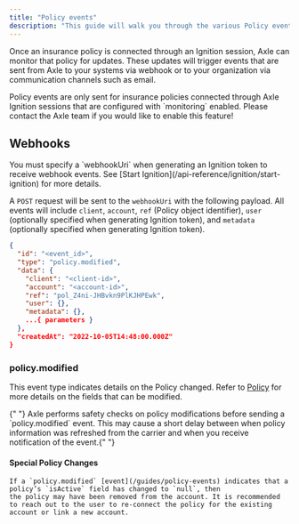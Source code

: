 ```yaml
---
title: "Policy events"
description: "This guide will walk you through the various Policy events that may occur when monitoring an insurance policy."
---
```


Once an insurance policy is connected through an Ignition session, Axle can monitor that policy for updates. These updates will trigger events that are sent from Axle to your systems via webhook or to your organization via communication channels such as email.

<Info>
  Policy events are only sent for insurance policies connected through Axle
  Ignition sessions that are configured with `monitoring` enabled. Please
  contact the Axle team if you would like to enable this feature!
</Info>

## Webhooks

<Tip>
  You must specify a `webhookUri` when generating an Ignition token to receive
  webhook events. See [Start Ignition](/api-reference/ignition/start-ignition)
  for more details.
  <Snippet file="custom-webhooks.mdx" />
</Tip>

A `POST` request will be sent to the `webhookUri` with the following payload. All events will include `client`, `account`, `ref` (Policy object identifier), `user` (optionally specified when generating Ignition token), and `metadata` (optionally specified when generating Ignition token).

```json Example webhook payload
{
  "id": "<event_id>",
  "type": "policy.modified",
  "data": {
    "client": "<client-id>",
    "account": "<account-id>",
    "ref": "pol_Z4ni-JHBvkn9PlKJHPEwk",
    "user": {},
    "metadata": {},
    ...{ parameters }
  },
  "createdAt": "2022-10-05T14:48:00.000Z"
}
```

### policy.modified

This event type indicates details on the Policy changed. Refer to [Policy](/api-reference/policies/policy) for more details on the fields that can be modified.

<Note>
  {" "}
  Axle performs safety checks on policy modifications before sending a `policy.modified`
  event. This may cause a short delay between when policy information was refreshed
  from the carrier and when you receive notification of the event.{" "}
</Note>

#### Special Policy Changes

<AccordionGroup>
  <Accordion title="Policy isActive changes to null">
  
    If a `policy.modified` [event](/guides/policy-events) indicates that a policy’s `isActive` field has changed to `null`, then
    the policy may have been removed from the account. It is recommended to reach out to the user to re-connect the policy for the existing
    account or link a new account.
  </Accordion>

</AccordionGroup>

